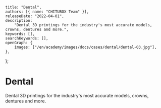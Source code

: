 	title: "Dental",
	authors: [{ name: "CHITUBOX Team" }],
	releaseDate: "2022-04-01",
	description:
		"Dental 3D printings for the industry's most accurate models, crowns, dentures and more.",
	keywords: [],
	searchKeywords: [],
	openGraph: {
		images: ["/en/academy/images/docs/cases/dental/dental-03.jpg"],
	},
};

# Dental

Dental 3D printings for the industry's most accurate models, crowns, dentures and more.

<ImageContainer>
	<AntdImage
		alt="dental"
		src={"/en/academy/images/docs/cases/dental/dental-01.jpg"}
	/>
</ImageContainer>

<ImageContainer>
	<AntdImage
		alt="dental"
		src={"/en/academy/images/docs/cases/dental/dental-02.jpg"}
	/>
</ImageContainer>

<ImageContainer>
	<AntdImage
		alt="dental"
		src={"/en/academy/images/docs/cases/dental/dental-03.jpg"}
	/>
</ImageContainer>

<ImageContainer>
	<AntdImage
		alt="dental"
		src={"/en/academy/images/docs/cases/dental/dental-04.jpg"}
	/>
</ImageContainer>

<ImageContainer>
	<AntdImage
		alt="dental"
		src={"/en/academy/images/docs/cases/dental/dental-05.jpg"}
	/>
</ImageContainer>
